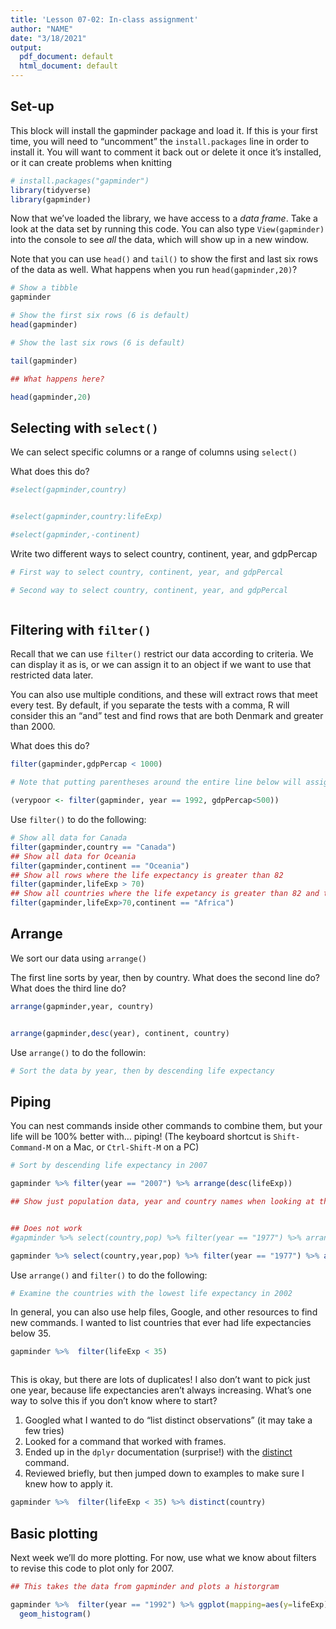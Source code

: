 ```yaml
---
title: 'Lesson 07-02: In-class assignment'
author: "NAME"
date: "3/18/2021"
output:
  pdf_document: default
  html_document: default
---
```




## Set-up

This block will install the gapminder package and load it. If this is your first time, you will need to "uncomment" the `install.packages` line in order to install it. You will want to comment it back out or delete it once it's installed, or it can create problems when knitting

```r
# install.packages("gapminder")
library(tidyverse)
library(gapminder)
```

Now that we've loaded the library, we have access to a *data frame*. Take a look at the data set by running this code. You can also type `View(gapminder)` into the console to see *all* the data, which will show up in a new window.

Note that you can use `head()` and `tail()` to show the first and last six rows of the data as well. What happens when you run `head(gapminder,20)`?

```r
# Show a tibble
gapminder

# Show the first six rows (6 is default)
head(gapminder)

# Show the last six rows (6 is default)

tail(gapminder)

## What happens here? 

head(gapminder,20)


```


## Selecting with `select()` 

We can select specific columns or a range of columns using `select()`

What does this do?
```r

#select(gapminder,country)


#select(gapminder,country:lifeExp)

#select(gapminder,-continent)


```

Write two different ways to select country, continent, year, and gdpPercap

```r

# First way to select country, continent, year, and gdpPercal

# Second way to select country, continent, year, and gdpPercal



```
## Filtering with `filter()`

Recall that we can use `filter()` restrict our data according to criteria. We can display it as is, or we can assign it to an object if we want to use that restricted data later. 

You can also use multiple conditions, and these will extract rows that meet every test. By default, if you separate the tests with a comma, R will consider this an “and” test and find rows that are both Denmark and greater than 2000.

What does this do?

```r

filter(gapminder,gdpPercap < 1000)

# Note that putting parentheses around the entire line below will assign the object /and/ display it

(verypoor <- filter(gapminder, year == 1992, gdpPercap<500))


```

Use `filter()` to do the following: 
```r

# Show all data for Canada
filter(gapminder,country == "Canada")
## Show all data for Oceania
filter(gapminder,continent == "Oceania")
## Show all rows where the life expectancy is greater than 82
filter(gapminder,lifeExp > 70)
## Show all countries where the life expetancy is greater than 82 and the country is in Africa (you can use $ to select)
filter(gapminder,lifeExp>70,continent == "Africa")

```

## Arrange 

We sort our data using `arrange()`

The first line sorts by year, then by country. What does the second line do? What does the third line do? 

```r

arrange(gapminder,year, country)


arrange(gapminder,desc(year), continent, country)
```


Use `arrange()` to do the followin:
```r

# Sort the data by year, then by descending life expectancy


```

## Piping
You can nest commands inside other commands to combine them, but your life will be 100% better with... piping! (The keyboard shortcut is `Shift-Command-M` on a Mac, or `Ctrl-Shift-M` on a PC)

```r

# Sort by descending life expectancy in 2007

gapminder %>% filter(year == "2007") %>% arrange(desc(lifeExp))

## Show just population data, year and country names when looking at the most populous countries in 1977. Note that you cannot filter on something you didn't select!


## Does not work
#gapminder %>% select(country,pop) %>% filter(year == "1977") %>% arrange(desc(pop))

gapminder %>% select(country,year,pop) %>% filter(year == "1977") %>% arrange(desc(pop))

```

Use `arrange()` and `filter()` to do the following:
```r

# Examine the countries with the lowest life expectancy in 2002


```

In general, you can also use help files, Google, and other resources to find new commands. I wanted to list countries that ever had life expectancies below 35. 
```r


gapminder %>%  filter(lifeExp < 35) 



```


This is okay, but there are lots of duplicates! I also don't want to pick just one year, because life expectancies aren't always increasing. What's one way to solve this if you don't know where to start? 

1. Googled what I wanted to do "list distinct observations" (it may take a few tries)
2. Looked for a command that worked with frames. 
3. Ended up in the `dplyr` documentation (surprise!) with the [distinct](https://dplyr.tidyverse.org/reference/distinct.html) command. 
4. Reviewed briefly, but then jumped down to examples to make sure I knew how to apply it.

```r


gapminder %>%  filter(lifeExp < 35) %>% distinct(country)


```


## Basic plotting

Next week we'll do more plotting. For now, use what we know about filters to revise this code to plot only for 2007.

```r

## This takes the data from gapminder and plots a historgram

gapminder %>%  filter(year == "1992") %>% ggplot(mapping=aes(y=lifeExp)) + 
  geom_histogram()
```


